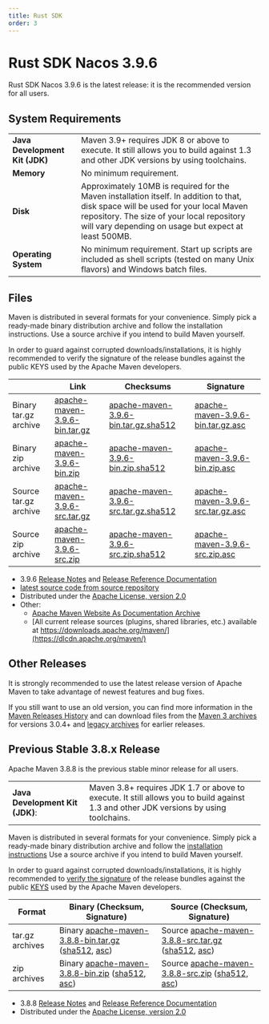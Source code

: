 ```yaml
---
title: Rust SDK
order: 3
---
```



# Rust SDK Nacos 3.9.6

Rust SDK Nacos 3.9.6 is the latest release: it is the recommended version for all users.

## System Requirements

|             |                                                                                                                         |
|-------------|------------------------------------------------------------------------------------------------------------------------------------|
| **Java Development Kit (JDK)** | Maven 3.9+ requires JDK 8 or above to execute. It still allows you to build against 1.3 and other JDK versions by using toolchains.  |
| **Memory** | No minimum requirement. |
| **Disk** | Approximately 10MB is required for the Maven installation itself. In addition to that, disk space will be used for your local Maven repository. The size of your local repository will vary depending on usage but expect at least 500MB. |
| **Operating System** | No minimum requirement. Start up scripts are included as shell scripts (tested on many Unix flavors) and Windows batch files. |

## Files

Maven is distributed in several formats for your convenience. Simply pick a ready-made binary distribution archive and follow the installation instructions. Use a source archive if you intend to build Maven yourself.

In order to guard against corrupted downloads/installations, it is highly recommended to verify the signature of the release bundles against the public KEYS used by the Apache Maven developers.

|             | Link                                                                                                                               | Checksums                                                                                                             | Signature                                                                                                            |
|-------------|------------------------------------------------------------------------------------------------------------------------------------|-----------------------------------------------------------------------------------------------------------------------|----------------------------------------------------------------------------------------------------------------------|
| Binary tar.gz archive | [apache-maven-3.9.6-bin.tar.gz](https://dlcdn.apache.org/maven/maven-3/3.9.6/binaries/apache-maven-3.9.6-bin.tar.gz)       | [apache-maven-3.9.6-bin.tar.gz.sha512](https://downloads.apache.org/maven/maven-3/3.9.6/binaries/apache-maven-3.9.6-bin.tar.gz.sha512)       | [apache-maven-3.9.6-bin.tar.gz.asc](https://downloads.apache.org/maven/maven-3/3.9.6/binaries/apache-maven-3.9.6-bin.tar.gz.asc)       |
| Binary zip archive | [apache-maven-3.9.6-bin.zip](https://dlcdn.apache.org/maven/maven-3/3.9.6/binaries/apache-maven-3.9.6-bin.zip)                 | [apache-maven-3.9.6-bin.zip.sha512](https://downloads.apache.org/maven/maven-3/3.9.6/binaries/apache-maven-3.9.6-bin.zip.sha512)                 | [apache-maven-3.9.6-bin.zip.asc](https://downloads.apache.org/maven/maven-3/3.9.6/binaries/apache-maven-3.9.6-bin.zip.asc)                 |
| Source tar.gz archive | [apache-maven-3.9.6-src.tar.gz](https://dlcdn.apache.org/maven/maven-3/3.9.6/source/apache-maven-3.9.6-src.tar.gz)             | [apache-maven-3.9.6-src.tar.gz.sha512](https://downloads.apache.org/maven/maven-3/3.9.6/source/apache-maven-3.9.6-src.tar.gz.sha512)             | [apache-maven-3.9.6-src.tar.gz.asc](https://downloads.apache.org/maven/maven-3/3.9.6/source/apache-maven-3.9.6-src.tar.gz.asc)             |
| Source zip archive | [apache-maven-3.9.6-src.zip](https://dlcdn.apache.org/maven/maven-3/3.9.6/source/apache-maven-3.9.6-src.zip)                   | [apache-maven-3.9.6-src.zip.sha512](https://downloads.apache.org/maven/maven-3/3.9.6/source/apache-maven-3.9.6-src.zip.sha512)                   | [apache-maven-3.9.6-src.zip.asc](https://downloads.apache.org/maven/maven-3/3.9.6/source/apache-maven-3.9.6-src.zip.asc)                   |

- 3.9.6 [Release Notes](./docs/3.9.6/release-notes.html) and [Release Reference Documentation](./ref/3.9.6/)
- [latest source code from source repository](./scm.html)
- Distributed under the [Apache License, version 2.0](https://www.apache.org/licenses/)
- Other:
  - [Apache Maven Website As Documentation Archive](./maven-site-1.0-site.jar)
  - [All current release sources (plugins, shared libraries, etc.) available at https://downloads.apache.org/maven/](https://dlcdn.apache.org/maven/)

## Other Releases

It is strongly recommended to use the latest release version of Apache Maven to take advantage of newest features and bug fixes.

If you still want to use an old version, you can find more information in the [Maven Releases History](./docs/history.html) and can download files from the [Maven 3 archives](https://archive.apache.org/dist/maven/maven-3/) for versions 3.0.4+ and [legacy archives](https://archive.apache.org/dist/maven/binaries/) for earlier releases.

## Previous Stable 3.8.x Release

Apache Maven 3.8.8 is the previous stable minor release for all users.

|             |                                                                                                                         |
|-------------|------------------------------------------------------------------------------------------------------------------------------------|
| **Java Development Kit (JDK)**: | Maven 3.8+ requires JDK 1.7 or above to execute. It still allows you to build against 1.3 and other JDK versions by using toolchains. |

Maven is distributed in several formats for your convenience. Simply pick a
        ready-made binary distribution archive and follow the [installation instructions](./install.html)
        Use a source archive if you intend to build Maven yourself.

In order to guard against corrupted downloads/installations, it is highly recommended to [verify the signature](https://www.apache.org/info/verification.html) of the release bundles against the public [KEYS](https://downloads.apache.org/maven/KEYS) used by the Apache Maven
        developers.

|     Format        |   Binary (Checksum, Signature)                                                                                                                                 |       Source (Checksum, Signature)                           |
|-------------------|------------------------------------------------------------------------------------------------------------------------------------------------------------------------------------------------------------------------------------------------------------------------------------------|-----------------------------------|
|tar.gz archives    | Binary [apache-maven-3.8.8-bin.tar.gz](https://dlcdn.apache.org/maven/maven-3/3.8.8/binaries/apache-maven-3.8.8-bin.tar.gz) ([sha512](https://downloads.apache.org/maven/maven-3/3.8.8/binaries/apache-maven-3.8.8-bin.tar.gz.sha512), [asc](https://downloads.apache.org/maven/maven-3/3.8.8/binaries/apache-maven-3.8.8-bin.tar.gz.asc)) | Source [apache-maven-3.8.8-src.tar.gz](https://dlcdn.apache.org/maven/maven-3/3.8.8/binaries/apache-maven-3.8.8-bin.tar.gz) ([sha512](https://downloads.apache.org/maven/maven-3/3.8.8/binaries/apache-maven-3.8.8-bin.tar.gz.sha512), [asc](https://downloads.apache.org/maven/maven-3/3.8.8/binaries/apache-maven-3.8.8-bin.tar.gz.asc)) |
|zip archives       | Binary [apache-maven-3.8.8-bin.zip](https://dlcdn.apache.org/maven/maven-3/3.8.8/binaries/apache-maven-3.8.8-bin.tar.gz) ([sha512](https://downloads.apache.org/maven/maven-3/3.8.8/binaries/apache-maven-3.8.8-bin.tar.gz.sha512), [asc](https://downloads.apache.org/maven/maven-3/3.8.8/binaries/apache-maven-3.8.8-bin.tar.gz.asc)) | Source [apache-maven-3.8.8-src.zip](https://dlcdn.apache.org/maven/maven-3/3.8.8/binaries/apache-maven-3.8.8-bin.tar.gz) ([sha512](https://downloads.apache.org/maven/maven-3/3.8.8/binaries/apache-maven-3.8.8-bin.tar.gz.sha512), [asc](https://downloads.apache.org/maven/maven-3/3.8.8/binaries/apache-maven-3.8.8-bin.tar.gz.asc)) |

- 3.8.8 [Release Notes](./docs/3.8.8/release-notes.html) and [Release Reference Documentation](./ref/3.8.8/)
- Distributed under the [Apache License, version 2.0](https://www.apache.org/licenses/)